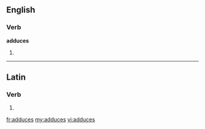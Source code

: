 ==English==

===Verb===
'''adduces'''

# {{third-person singular of|adduce}}

----

==Latin==

===Verb===
{{la-verb-form|addūcēs}}

# {{conjugation of|adduco|addūcō|2|s|fut|act|ind|lang=la}}

[[fr:adduces]]
[[my:adduces]]
[[vi:adduces]]